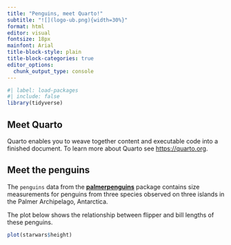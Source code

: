 ```yaml
---
title: "Penguins, meet Quarto!"
subtitle: "![](logo-ub.png){width=30%}"
format: html
editor: visual
fontsize: 18px
mainfont: Arial
title-block-style: plain
title-block-categories: true
editor_options: 
  chunk_output_type: console
---
```


```r
#| label: load-packages
#| include: false
library(tidyverse)
```

## Meet Quarto

Quarto enables you to weave together content and executable code into a finished document. To learn more about Quarto see <https://quarto.org>.

## Meet the penguins

The `penguins` data from the [**palmerpenguins**](https://allisonhorst.github.io/palmerpenguins "palmerpenguins R package") package contains size measurements for penguins from three species observed on three islands in the Palmer Archipelago, Antarctica.

The plot below shows the relationship between flipper and bill lengths of these penguins.



```r
plot(starwars$height)
```


